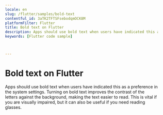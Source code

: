 ```yaml
---
locale: en
slug: /flutter/samples/bold-text
contentful_id: 3aTK2TFTSFsebodqmOCK8M
platformFilter: Flutter
title: Bold text on Flutter
description: Apps should use bold text when users have indicated this as a preference in the system settings.
keywords: [Flutter code sample]


	
---
```


# Bold text on Flutter

Apps should use bold text when users have indicated this as a preference in the system settings. Turning on bold text improves the contrast of the letters against the background, making the text easier to read. This is vital if you are visually impaired, but it can also be useful if you need reading glasses.

<CodeSample id="text-bold" locale="en" platform="flutter"/>